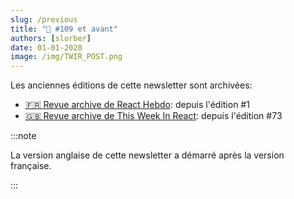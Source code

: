 ```yaml
---
slug: /previous
title: "📨 #109 et avant"
authors: [slorber]
date: 01-01-2020
image: /img/TWIR_POST.png
---
```


Les anciennes éditions de cette newsletter sont archivées:

- [🇫🇷 Revue archive de React Hebdo](https://thisweekinreact.com/fr/archive): depuis l'édition #1
- [🇬🇧 Revue archive de This Week In React](https://thisweekinreact.com/archive): depuis l'édition #73

:::note

La version anglaise de cette newsletter a démarré après la version française.

:::
